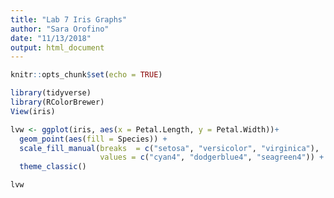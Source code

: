 ```yaml
---
title: "Lab 7 Iris Graphs"
author: "Sara Orofino"
date: "11/13/2018"
output: html_document
---
```


```r
knitr::opts_chunk$set(echo = TRUE)
```

```r
library(tidyverse)
library(RColorBrewer)
View(iris)
```

```r

lvw <- ggplot(iris, aes(x = Petal.Length, y = Petal.Width))+
  geom_point(aes(fill = Species)) +
  scale_fill_manual(breaks  = c("setosa", "versicolor", "virginica"), 
                    values = c("cyan4", "dodgerblue4", "seagreen4")) +
  theme_classic()

lvw

```

